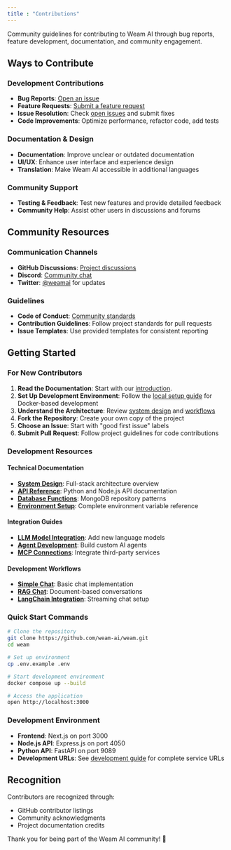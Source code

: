 ```yaml
---
title : "Contributions"
---
```


Community guidelines for contributing to Weam AI through bug reports, feature development, documentation, and community engagement.

## Ways to Contribute

### Development Contributions
- **Bug Reports**: [Open an issue](https://github.com/weam-ai/weam/issues/new?template=bug_report.md)
- **Feature Requests**: [Submit a feature request](https://github.com/weam-ai/weam/issues/new?template=feature_request.md)
- **Issue Resolution**: Check [open issues](https://github.com/weam-ai/weam/issues) and submit fixes
- **Code Improvements**: Optimize performance, refactor code, add tests

### Documentation & Design
- **Documentation**: Improve unclear or outdated documentation
- **UI/UX**: Enhance user interface and experience design
- **Translation**: Make Weam AI accessible in additional languages

### Community Support
- **Testing & Feedback**: Test new features and provide detailed feedback
- **Community Help**: Assist other users in discussions and forums

## Community Resources

### Communication Channels
- **GitHub Discussions**: [Project discussions](https://github.com/weam-ai/weam/discussions)
- **Discord**: [Community chat](https://discord.gg/EyUbyUxf4n)
- **Twitter**: [@weamai](https://x.com/TheWeamAI) for updates

### Guidelines
- **Code of Conduct**: [Community standards](https://github.com/weam-ai/weam?tab=coc-ov-file)
- **Contribution Guidelines**: Follow project standards for pull requests
- **Issue Templates**: Use provided templates for consistent reporting

## Getting Started

### For New Contributors

1. **Read the Documentation**: Start with our [introduction](/introduction).
2. **Set Up Development Environment**: Follow the [local setup guide](/setup/choose-your-setup/local-setup) for Docker-based development
3. **Understand the Architecture**: Review [system design](/essentials/system-design) and [workflows](/essentials/workflows/llm-query)
4. **Fork the Repository**: Create your own copy of the project
5. **Choose an Issue**: Start with "good first issue" labels
6. **Submit Pull Request**: Follow project guidelines for code contributions

### Development Resources

#### Technical Documentation
- **[System Design](/essentials/system-design)**: Full-stack architecture overview
- **[API Reference](/api-reference/python)**: Python and Node.js API documentation
- **[Database Functions](/essentials/common-functions/database-functions)**: MongoDB repository patterns
- **[Environment Setup](/setup/after-setup-complete/environment-variables)**: Complete environment variable reference

#### Integration Guides
- **[LLM Model Integration](/essentials/workflows/model)**: Add new language models
- **[Agent Development](/essentials/workflows/agent)**: Build custom AI agents
- **[MCP Connections](/essentials/workflows/mcp-workflow)**: Integrate third-party services

#### Development Workflows
- **[Simple Chat](/essentials/workflows/simple-chat)**: Basic chat implementation
- **[RAG Chat](/essentials/workflows/rag-chat)**: Document-based conversations
- **[LangChain Integration](/essentials/workflows/langchain)**: Streaming chat setup

### Quick Start Commands

```bash
# Clone the repository
git clone https://github.com/weam-ai/weam.git
cd weam

# Set up environment
cp .env.example .env

# Start development environment
docker compose up --build

# Access the application
open http://localhost:3000
```

### Development Environment

- **Frontend**: Next.js on port 3000
- **Node.js API**: Express.js on port 4050
- **Python API**: FastAPI on port 9089
- **Development URLs**: See [development guide](/setup/after-setup-complete/launch-verify) for complete service URLs

## Recognition

Contributors are recognized through:
- GitHub contributor listings
- Community acknowledgments
- Project documentation credits

Thank you for being part of the Weam AI community! 💙